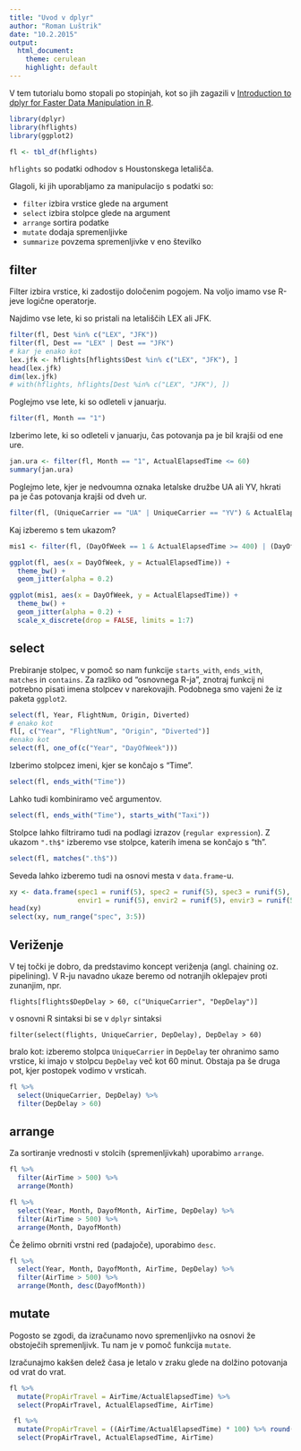 ```yaml
---
title: "Uvod v dplyr"
author: "Roman Luštrik"
date: "10.2.2015"
output: 
  html_document:
    theme: cerulean
    highlight: default
---
```


V tem tutorialu bomo stopali po stopinjah, kot so jih zagazili v [Introduction to dplyr for Faster Data Manipulation in R](https://rpubs.com/justmarkham/dplyr-tutorial).

```r
library(dplyr)
library(hflights)
library(ggplot2)

fl <- tbl_df(hflights)
```

`hflights` so podatki odhodov s Houstonskega letališča.

Glagoli, ki jih uporabljamo za manipulacijo s podatki so:

 * `filter` izbira vrstice glede na argument
 * `select` izbira stolpce glede na argument
 * `arrange` sortira podatke
 * `mutate` dodaja spremenljivke
 * `summarize` povzema spremenljivke v eno številko

## filter

Filter izbira vrstice, ki zadostijo določenim pogojem. Na voljo imamo vse R-jeve logične operatorje.

Najdimo vse lete, ki so pristali na letališčih LEX ali JFK.
```r
filter(fl, Dest %in% c("LEX", "JFK"))
filter(fl, Dest == "LEX" | Dest == "JFK")
# kar je enako kot
lex.jfk <- hflights[hflights$Dest %in% c("LEX", "JFK"), ]
head(lex.jfk)
dim(lex.jfk)
# with(hflights, hflights[Dest %in% c("LEX", "JFK"), ])
```

Poglejmo vse lete, ki so odleteli v januarju.
```r
filter(fl, Month == "1")
```

Izberimo lete, ki so odleteli v januarju, čas potovanja pa je bil krajši od ene ure.
```r
jan.ura <- filter(fl, Month == "1", ActualElapsedTime <= 60)
summary(jan.ura)
```

Poglejmo lete, kjer je nedvoumna oznaka letalske družbe UA ali YV, hkrati pa je čas potovanja krajši od dveh ur.
```r
filter(fl, (UniqueCarrier == "UA" | UniqueCarrier == "YV") & ActualElapsedTime <= 120) # oklepaji!
```

Kaj izberemo s tem ukazom?
```r
mis1 <- filter(fl, (DayOfWeek == 1 & ActualElapsedTime >= 400) | (DayOfWeek == 7 & ActualElapsedTime < 300))

ggplot(fl, aes(x = DayOfWeek, y = ActualElapsedTime)) +
  theme_bw() +
  geom_jitter(alpha = 0.2)

ggplot(mis1, aes(x = DayOfWeek, y = ActualElapsedTime)) +
  theme_bw() +
  geom_jitter(alpha = 0.2) +
  scale_x_discrete(drop = FALSE, limits = 1:7)
```

## select

Prebiranje stolpec, v pomoč so nam funkcije `starts_with`, `ends_with`, `matches` in `contains`.
Za razliko od "osnovnega R-ja", znotraj funkcij ni potrebno pisati imena stolpcev v narekovajih. Podobnega smo vajeni že iz paketa `ggplot2`.

```r
select(fl, Year, FlightNum, Origin, Diverted)
# enako kot
fl[, c("Year", "FlightNum", "Origin", "Diverted")]
#enako kot
select(fl, one_of(c("Year", "DayOfWeek")))
```

Izberimo stolpcez imeni, kjer se končajo s "Time".
```r
select(fl, ends_with("Time"))
```

Lahko tudi kombiniramo več argumentov.
```r
select(fl, ends_with("Time"), starts_with("Taxi"))
```

Stolpce lahko filtriramo tudi na podlagi izrazov (`regular expression`). Z ukazom `".th$"` izberemo vse stolpce, katerih imena se končajo s "th".
```r
select(fl, matches(".th$"))
```

Seveda lahko izberemo tudi na osnovi mesta v `data.frame`-u.
```r
xy <- data.frame(spec1 = runif(5), spec2 = runif(5), spec3 = runif(5), spec4 = runif(5), spec5 = runif(5),
                 envir1 = runif(5), envir2 = runif(5), envir3 = runif(5), envir4 = runif(5), envir5 = runif(5))
head(xy)
select(xy, num_range("spec", 3:5))
```


## Veriženje

V tej točki je dobro, da predstavimo koncept veriženja (angl. chaining oz. pipelining). V R-ju navadno ukaze beremo od notranjih oklepajev proti zunanjim, npr.

`flights[flights$DepDelay > 60, c("UniqueCarrier", "DepDelay")]`

v osnovni R sintaksi bi se v `dplyr` sintaksi

`filter(select(flights, UniqueCarrier, DepDelay), DepDelay > 60)`

bralo kot: izberemo stolpca `UniqueCarrier` in `DepDelay` ter ohranimo samo vrstice, ki imajo v stolpcu `DepDelay` več kot 60 minut. Obstaja pa še druga pot, kjer postopek vodimo v vrsticah.

```r
fl %>%
  select(UniqueCarrier, DepDelay) %>%
  filter(DepDelay > 60)
```

## arrange

Za sortiranje vrednosti v stolcih (spremenljivkah) uporabimo `arrange`.

```r
fl %>% 
  filter(AirTime > 500) %>%
  arrange(Month)

fl %>%
  select(Year, Month, DayofMonth, AirTime, DepDelay) %>%
  filter(AirTime > 500) %>%
  arrange(Month, DayofMonth)
```

Če želimo obrniti vrstni red (padajoče), uporabimo `desc`.

```r
fl %>%
  select(Year, Month, DayofMonth, AirTime, DepDelay) %>%
  filter(AirTime > 500) %>%
  arrange(Month, desc(DayofMonth))
```

## mutate

Pogosto se zgodi, da izračunamo novo spremenljivko na osnovi že obstoječih spremenljivk. Tu nam je v pomoč funkcija `mutate`.

Izračunajmo kakšen delež časa je letalo v zraku glede na dolžino potovanja od vrat do vrat.
```r
fl %>%
  mutate(PropAirTravel = AirTime/ActualElapsedTime) %>%
  select(PropAirTravel, ActualElapsedTime, AirTime)

 fl %>%
  mutate(PropAirTravel = ((AirTime/ActualElapsedTime) * 100) %>% round() %>% paste("%")) %>%
  select(PropAirTravel, ActualElapsedTime, AirTime)
```








